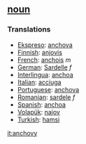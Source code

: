 == [[noun]] == 
=== Translations === 
*[[Ekspreso]]: [[anchova]]
*[[Finnish]]: [[anjovis]]
*[[French]]: [[anchois]] ''m''
*[[German]]: [[Sardelle]] ''f''
*[[Interlingua]]: [[anchoa]] 
*[[Italian]]: [[acciuga]] 
*[[Portuguese]]: [[anchova]] 
*[[Romanian]]: [[sardele]] ''f''
*[[Spanish]]: [[anchoa]]
*[[Volapük]]: [[najov]]
*[[Turkish]]: [[hamsi]]

[[it:anchovy]]
